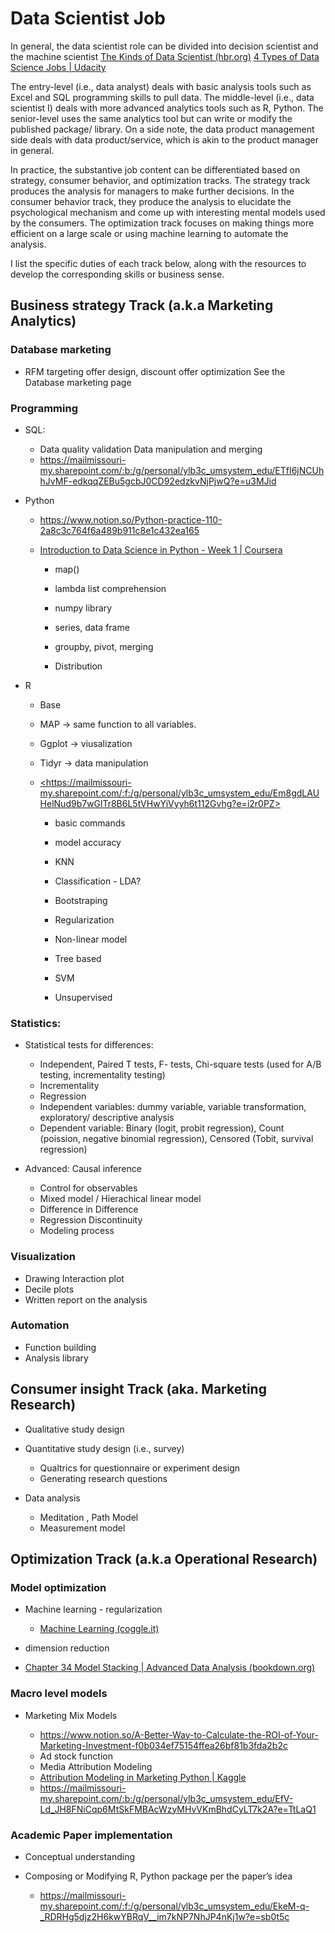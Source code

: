 # Data Scientist Job

In general, the data scientist role can be divided into decision scientist and the machine scientist [The Kinds of Data Scientist (hbr.org)](https://hbr.org/2018/11/the-kinds-of-data-scientist) [4 Types of Data Science Jobs \| Udacity](https://www.udacity.com/blog/2018/01/4-types-data-science-jobs.html)

The entry-level (i.e., data analyst) deals with basic analysis tools such as Excel and SQL programming skills to pull data. The middle-level (i.e., data scientist I) deals with more advanced analytics tools such as R, Python. The senior-level uses the same analytics tool but can write or modify the published package/ library. On a side note, the data product management side deals with data product/service, which is akin to the product manager in general.

In practice, the substantive job content can be differentiated based on strategy, consumer behavior, and optimization tracks. The strategy track produces the analysis for managers to make further decisions. In the consumer behavior track, they produce the analysis to elucidate the psychological mechanism and come up with interesting mental models used by the consumers. The optimization track focuses on making things more efficient on a large scale or using machine learning to automate the analysis.

I list the specific duties of each track below, along with the resources to develop the corresponding skills or business sense.

## Business strategy Track (a.k.a Marketing Analytics)

### Database marketing

-   RFM targeting offer design, discount offer optimization See the Database marketing page

### Programming

-   SQL:

    -   Data quality validation Data manipulation and merging
    -   <https://mailmissouri-my.sharepoint.com/:b:/g/personal/ylb3c_umsystem_edu/ETfI6jNCUhhJvMF-edkqqZEBu5gcbJ0CD92edzkvNjPjwQ?e=u3MJid>

-   Python

    -   <https://www.notion.so/Python-practice-110-2a8c3c764f6a489b911c8e1c432ea165>

    -   [Introduction to Data Science in Python - Week 1 \| Coursera](https://www.coursera.org/learn/python-data-analysis/home/week/1)

        -   map()

        -   lambda list comprehension

        -   numpy library

        -   series, data frame

        -   groupby, pivot, merging

        -   Distribution

-   R

    -   Base

    -   MAP → same function to all variables.

    -   Ggplot → viusalization

    -   Tidyr → data manipulation

    -   [\<https://mailmissouri-my.sharepoint.com/:f:/g/personal/ylb3c_umsystem_edu/Em8gdLAUHelNud9b7wGlTr8B6L5tVHwYiVyyh6t112Gvhg?e=i2r0PZ>](https://mailmissouri-my.sharepoint.com/:f:/g/personal/ylb3c_umsystem_edu/Em8gdLAUHelNud9b7wGlTr8B6L5tVHwYiVyyh6t112Gvhg?e=i2r0PZ){.uri}

        -   basic commands

        -   model accuracy

        -   KNN

        -   Classification - LDA?

        -   Bootstraping

        -   Regularization

        -   Non-linear model

        -   Tree based

        -   SVM

        -   Unsupervised

### Statistics:

-   Statistical tests for differences:

    -   Independent, Paired T tests, F- tests, Chi-square tests (used for A/B testing, incrementality testing)
    -   Incrementality
    -   Regression
    -   Independent variables: dummy variable, variable transformation, exploratory/ descriptive analysis
    -   Dependent variable: Binary (logit, probit regression), Count (poission, negative binomial regression), Censored (Tobit, survival regression)

-   Advanced: Causal inference

    -   Control for observables
    -   Mixed model / Hierachical linear model
    -   Difference in Difference
    -   Regression Discontinuity
    -   Modeling process

### Visualization

-   Drawing Interaction plot
-   Decile plots
-   Written report on the analysis

### Automation

-   Function building
-   Analysis library

## Consumer insight Track (aka. Marketing Research)

-   Qualitative study design

-   Quantitative study design (i.e., survey)

    -   Qualtrics for questionnaire or experiment design
    -   Generating research questions

-   Data analysis

    -   Meditation , Path Model
    -   Measurement model

## Optimization Track (a.k.a Operational Research)

### Model optimization

-   Machine learning - regularization

    -   [Machine Learning (coggle.it)](https://coggle.it/diagram/Yb6sPjXbzAp_60P4/t/machine-learning)

-   dimension reduction

-   [Chapter 34 Model Stacking \| Advanced Data Analysis (bookdown.org)](https://bookdown.org/mike/advanced_data_analysis/model-stacking.html)

### Macro level models

-   Marketing Mix Models

    -   <https://www.notion.so/A-Better-Way-to-Calculate-the-ROI-of-Your-Marketing-Investment-f0b034ef75154ffea26bf81b3fda2b2c>
    -   Ad stock function
    -   Media Attribution Modeling
    -   [Attribution Modeling in Marketing Python \| Kaggle](https://www.kaggle.com/koushiktcs12/attribution-modeling-in-marketing-python)
    -   <https://mailmissouri-my.sharepoint.com/:b:/g/personal/ylb3c_umsystem_edu/EfV-Ld_JH8FNiCqp6MtSkFMBAcWzyMHvVKmBhdCyLT7k2A?e=TtLaQ1>

### Academic Paper implementation

-   Conceptual understanding

-   Composing or Modifying R, Python package per the paper's idea

    -   <https://mailmissouri-my.sharepoint.com/:f:/g/personal/ylb3c_umsystem_edu/EkeM-q-_RDRHg5djz2H6kwYBRqV__im7kNP7NhJP4nKj1w?e=sb0t5c>
